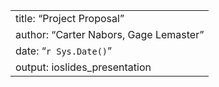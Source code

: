 ---
title: "Project Proposal"
author: "Carter Nabors, Gage Lemaster"
date: "`r Sys.Date()`"
output: ioslides_presentation
---